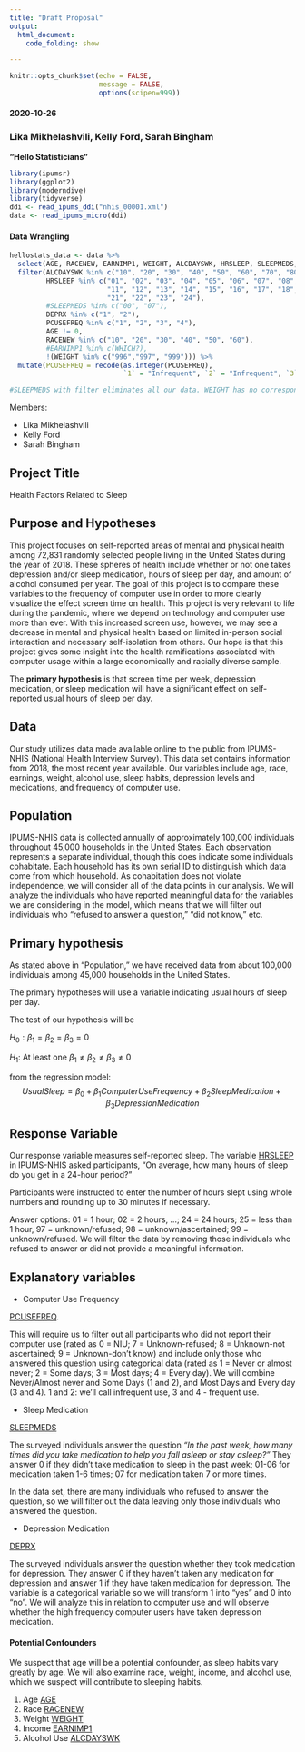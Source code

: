 ```yaml
---
title: "Draft Proposal"
output:
  html_document:
    code_folding: show

---
```


```r
knitr::opts_chunk$set(echo = FALSE,
                      message = FALSE,
                      options(scipen=999))
```


#### 2020-10-26
### Lika Mikhelashvili, Kelly Ford, Sarah Bingham
**“Hello Statisticians”**

```r
library(ipumsr)
library(ggplot2)
library(moderndive)
library(tidyverse)
ddi <- read_ipums_ddi("nhis_00001.xml")
data <- read_ipums_micro(ddi)
```

#### Data Wrangling

```r
hellostats_data <- data %>%
  select(AGE, RACENEW, EARNIMP1, WEIGHT, ALCDAYSWK, HRSLEEP, SLEEPMEDS, DEPRX, PCUSEFREQ) %>%
  filter(ALCDAYSWK %in% c("10", "20", "30", "40", "50", "60", "70", "80"),
         HRSLEEP %in% c("01", "02", "03", "04", "05", "06", "07", "08", "09", "10",
                        "11", "12", "13", "14", "15", "16", "17", "18", "19", "20",
                        "21", "22", "23", "24"),
         #SLEEPMEDS %in% c("00", "07"),
         DEPRX %in% c("1", "2"),
         PCUSEFREQ %in% c("1", "2", "3", "4"),
         AGE != 0,
         RACENEW %in% c("10", "20", "30", "40", "50", "60"),
         #EARNIMP1 %in% c(WHICH?),
         !(WEIGHT %in% c("996","997", "999"))) %>% 
  mutate(PCUSEFREQ = recode(as.integer(PCUSEFREQ), 
                            `1` = "Infrequent", `2` = "Infrequent", `3` = "Frequent", `4` = "Frequent"))

#SLEEPMEDS with filter eliminates all our data. WEIGHT has no corresponding code for its large numbers (i.e., 996, 997, 999) but I removed them anyway. Earned income is categorical. Alcohol in days of week also eliminates a lot of variables...
```


Members:

* Lika Mikhelashvili  
* Kelly Ford  
* Sarah Bingham  

## Project Title 
Health Factors Related to Sleep

## Purpose and Hypotheses
This project focuses on self-reported areas of mental and physical health among 72,831 randomly selected people living in the United States during the year of 2018. These spheres of health include whether or not one takes depression and/or sleep medication, hours of sleep per day, and amount of alcohol consumed per year. The goal of this project is to compare these variables to the frequency of computer use in order to more clearly visualize the effect screen time on health. This project is very relevant to life during the pandemic, where we depend on technology and computer use more than ever. With this increased screen use, however, we may see a decrease in mental and physical health based on limited in-person social interaction and necessary self-isolation from others. Our hope is that this project gives some insight into the health ramifications associated with computer usage within a large economically and racially diverse sample. 

The **primary hypothesis** is that screen time per week, depression medication, or sleep medication will have a significant effect on self-reported usual hours of sleep per day. 

## Data  
Our study utilizes data made available online to the public from IPUMS-NHIS (National Health Interview Survey). This data set contains information from 2018, the most recent year available. Our variables include age, race, earnings, weight, alcohol use, sleep habits, depression levels and medications, and frequency of computer use.

## Population  
IPUMS-NHIS data is collected annually of approximately 100,000 individuals throughout 45,000 households in the United States. Each observation represents a separate individual, though this does indicate some individuals cohabitate. Each household has its own serial ID to distinguish which data come from which household. As cohabitation does not violate independence, we will consider all of the data points in our analysis. We will analyze the individuals who have reported meaningful data for the variables we are considering in the model, which means that we will filter out individuals who "refused to answer a question," "did not know," etc.

## Primary hypothesis  
As stated above in “Population,” we have received data from about 100,000 individuals among 45,000 households in the United States. 

The primary hypotheses will use a variable indicating usual hours of sleep per day.

The test of our hypothesis will be

$H_0: \beta_1 = \beta_2 = \beta_3 = 0$

$H_1$: At least one $\beta_1 \neq \beta_2 \neq \beta_3 \neq 0$

from the regression model:  
$$ UsualSleep = \beta_0 + \beta_1 ComputerUseFrequency + \beta_2SleepMedication + \beta_3DepressionMedication $$

## Response Variable  
Our response variable measures self-reported sleep. The variable [HRSLEEP](https://nhis.ipums.org/nhis-action/variables/HRSLEEP#codes_section) in IPUMS-NHIS asked participants, "On average, how many hours of sleep do you get in a 24-hour period?" 

Participants were instructed to enter the number of hours slept using whole numbers and rounding up to 30 minutes if necessary.

Answer options: 01 = 1 hour; 02 = 2 hours, ...; 24 = 24 hours; 25 = less than 1 hour, 97 = unknown/refused; 98 = unknown/ascertained; 99 = unknown/refused. We will filter the data by removing those individuals who refused to answer or did not provide a meaningful information.

## Explanatory variables

  - Computer Use Frequency

[PCUSEFREQ](https://nhis.ipums.org/nhis-action/variables/PCUSEFREQ#codes_section). 

This will require us to filter out all participants who did not report their computer use (rated as 0 = NIU; 7 = Unknown-refused; 8 = Unknown-not ascertained; 9 = Unknown-don't know) and include only those who answered this question using categorical data (rated as 1 = Never or almost never; 2 = Some days; 3 = Most days; 4 = Every day). We will combine Never/Almost never and Some Days (1 and 2), and Most Days and Every day (3 and 4). 1 and 2: we'll call infrequent use, 3 and 4 - frequent use.

  - Sleep Medication  

[SLEEPMEDS](https://nhis.ipums.org/nhis-action/variables/SLEEPMEDS#codes_section)

The surveyed individuals answer the question *"In the past week, how many times did you take medication to help you fall asleep or stay asleep?"* They answer 0 if they didn't take medication to sleep in the past week; 01-06 for medication taken 1-6 times; 07 for medication taken 7 or more times. 

In the data set, there are many individuals who refused to answer the question, so we will filter out the data leaving only those individuals who answered the question.

  - Depression Medication

[DEPRX](https://nhis.ipums.org/nhis-action/variables/DEPRX#codes_section)

The surveyed individuals answer the question whether they took medication for depression. They answer 0 if they haven't taken any medication for depression and answer 1 if they have taken medication for depression. The variable is a categorical variable so we will transform 1 into "yes" and 0 into "no". We will analyze this in relation to computer use and will observe whether the high frequency computer users have taken depression medication.


#### Potential Confounders  
We suspect that age will be a potential confounder, as sleep habits vary greatly by age. We will also examine race, weight, income, and alcohol use, which we suspect will contribute to sleeping habits.

1. Age [AGE](https://nhis.ipums.org/nhis-action/variables/group?id=demographic_core)  
2. Race [RACENEW](https://nhis.ipums.org/nhis-action/variables/group?id=demographic_ethnicity)  
3. Weight [WEIGHT](https://nhis.ipums.org/nhis-action/variables/WEIGHT#codes_section)  
4. Income [EARNIMP1](https://nhis.ipums.org/nhis-action/variables/group?id=economic_education)  
5. Alcohol Use [ALCDAYSWK](https://nhis.ipums.org/nhis-action/variables/ALCDAYSWK#codes_section)  